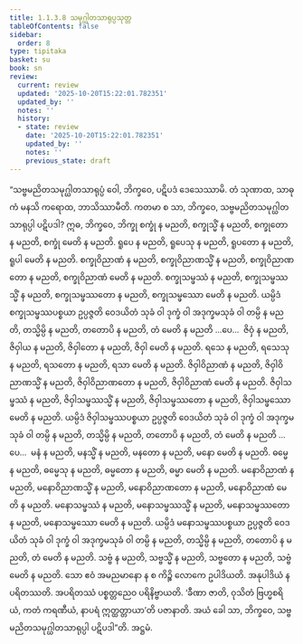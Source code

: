 ```yaml
---
title: 1.1.3.8 သမုဂ္ဃါတသာရုပ္ပသုတ္တ
tableOfContents: false
sidebar:
  order: 8
type: tipitaka
basket: su
book: sn
review:
  current: review
  updated: '2025-10-20T15:22:01.782351'
  updated_by: ''
  notes: ''
  history:
  - state: review
    date: '2025-10-20T15:22:01.782351'
    updated_by: ''
    notes: ''
    previous_state: draft
---
```



<DynamicBreadcrumb />


<ReviewStatus review={frontmatter.review} showDetails={true} />

<HypothesisAnnotation frontmatter={frontmatter} />

<Division number="30" book="sn" e="ch" v="18" p="283">

<Paragraph number="80" book="sn">
“သဗ္ဗမညိတသမုဂ္ဃါတသာရုပ္ပံ ဝေါ, ဘိက္ခဝေ, ပဋိပဒံ ဒေသေဿာမိ. တံ သုဏာထ, သာဓုကံ မနသိ ကရောထ, ဘာသိဿာမီတိ. ကတမာ စ သာ, ဘိက္ခဝေ, သဗ္ဗမညိတသမုဂ္ဃါတသာရုပ္ပါ ပဋိပဒါ? ဣဓ, ဘိက္ခဝေ, ဘိက္ခု စက္ခုံ န မညတိ, စက္ခုသ္မိံ န မညတိ, စက္ခုတော န မညတိ, စက္ခုံ မေတိ န မညတိ. ရူပေ န မညတိ, ရူပေသု န မညတိ, ရူပတော န မညတိ, ရူပါ မေတိ န မညတိ. စက္ခုဝိညာဏံ န မညတိ, စက္ခုဝိညာဏသ္မိံ န မညတိ, စက္ခုဝိညာဏတော န မညတိ, စက္ခုဝိညာဏံ မေတိ န မညတိ. စက္ခုသမ္ဖဿံ န မညတိ, စက္ခုသမ္ဖဿသ္မိံ န မညတိ, စက္ခုသမ္ဖဿတော န မညတိ, စက္ခုသမ္ဖဿော မေတိ န မညတိ. ယမ္ပိဒံ စက္ခုသမ္ဖဿပစ္စယာ ဥပ္ပဇ္ဇတိ ဝေဒယိတံ သုခံ ဝါ ဒုက္ခံ ဝါ အဒုက္ခမသုခံ ဝါ တမ္ပိ န မညတိ, တသ္မိမ္ပိ န မညတိ, တတောပိ န မညတိ, တံ မေတိ န မညတိ …ပေ…  ဇိဝှံ န မညတိ, ဇိဝှါယ န မညတိ, ဇိဝှါတော န မညတိ, ဇိဝှါ မေတိ န မညတိ. ရသေ န မညတိ, ရသေသု န မညတိ, ရသတော န မညတိ, ရသာ မေတိ န မညတိ. ဇိဝှါဝိညာဏံ န မညတိ, ဇိဝှါဝိညာဏသ္မိံ န မညတိ, ဇိဝှါဝိညာဏတော န မညတိ, ဇိဝှါဝိညာဏံ မေတိ န မညတိ. ဇိဝှါသမ္ဖဿံ န မညတိ, ဇိဝှါသမ္ဖဿသ္မိံ န မညတိ, ဇိဝှါသမ္ဖဿတော န မညတိ, ဇိဝှါသမ္ဖဿော မေတိ န မညတိ. ယမ္ပိဒံ ဇိဝှါသမ္ဖဿပစ္စယာ ဥပ္ပဇ္ဇတိ ဝေဒယိတံ သုခံ ဝါ ဒုက္ခံ ဝါ အဒုက္ခမသုခံ ဝါ တမ္ပိ န မညတိ, တသ္မိမ္ပိ န မညတိ, တတောပိ န မညတိ, တံ မေတိ န မညတိ …ပေ…  မနံ န မညတိ, မနသ္မိံ န မညတိ, မနတော န မညတိ, မနော မေတိ န မညတိ. ဓမ္မေ န မညတိ, ဓမ္မေသု န မညတိ, ဓမ္မတော န မညတိ, ဓမ္မာ မေတိ န မညတိ. မနောဝိညာဏံ န မညတိ, မနောဝိညာဏသ္မိံ န မညတိ, မနောဝိညာဏတော န မညတိ, မနောဝိညာဏံ မေတိ န မညတိ. မနောသမ္ဖဿံ န မညတိ, မနောသမ္ဖဿသ္မိံ န မညတိ, မနောသမ္ဖဿတော န မညတိ, မနောသမ္ဖဿော မေတိ န မညတိ. ယမ္ပိဒံ မနောသမ္ဖဿပစ္စယာ ဥပ္ပဇ္ဇတိ ဝေဒယိတံ သုခံ ဝါ ဒုက္ခံ ဝါ အဒုက္ခမသုခံ ဝါ တမ္ပိ န မညတိ, တသ္မိမ္ပိ န မညတိ, တတောပိ န မညတိ, တံ မေတိ န မညတိ. သဗ္ဗံ န မညတိ, သဗ္ဗသ္မိံ န မညတိ, သဗ္ဗတော န မညတိ, သဗ္ဗံ မေတိ န မညတိ. သော ဧဝံ အမညမာနော န စ ကိဉ္စိ လောကေ ဥပါဒိယတိ. အနုပါဒိယံ န ပရိတဿတိ. အပရိတဿံ ပစ္စတ္တညေဝ ပရိနိဗ္ဗာယတိ. ‘ခီဏာ ဇာတိ, ဝုသိတံ ဗြဟ္မစရိယံ, ကတံ ကရဏီယံ, နာပရံ ဣတ္ထတ္တာယာ’တိ ပဇာနာတိ. အယံ ခေါ သာ, ဘိက္ခဝေ, သဗ္ဗမညိတသမုဂ္ဃါတသာရုပ္ပါ ပဋိပဒါ”တိ.

</Paragraph>
</Division>

<Paragraph number="81" type="center" book="sn">
အဋ္ဌမံ.
</Paragraph>